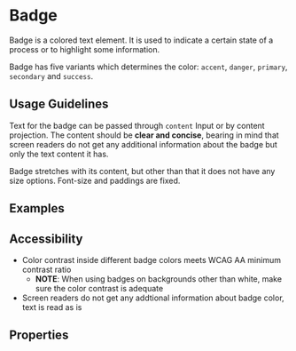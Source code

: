 
<Meta title="Components/Badge" />

# Badge

Badge is a colored text element. It is used to indicate a certain state of a process or to highlight some information.

Badge has five variants which determines the color: `accent`, `danger`, `primary`, `secondary` and `success`.

## Usage Guidelines

Text for the badge can be passed through `content` Input or by content projection. The content should be **clear and concise**, bearing in mind that screen readers do not get any additional information about the badge but only the text content it has.

Badge stretches with its content, but other than that it does not have any size options. Font-size and paddings are fixed.

## Examples

<Canvas of={BadgeStories.AllVariants}></Canvas>

## Accessibility

- Color contrast inside different badge colors meets WCAG AA minimum contrast ratio
  - **NOTE**: When using badges on backgrounds other than white, make sure the color contrast is adequate
- Screen readers do not get any addtional information about badge color, text is read as is

## Properties

<ArgTypes of={BadgeComponent} />
